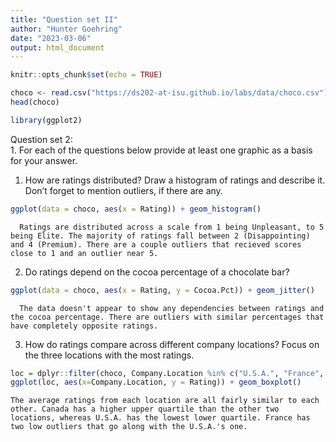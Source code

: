 ```yaml
---
title: "Question set II"
author: "Hunter Goehring"
date: "2023-03-06"
output: html_document
---
```


```r
knitr::opts_chunk$set(echo = TRUE)
```


```r
choco <- read.csv("https://ds202-at-isu.github.io/labs/data/choco.csv")
head(choco)
```
```r
library(ggplot2)
```


Question set 2:  
1. For each of the questions below provide at least one graphic as a basis for your answer.  

  1. How are ratings distributed? Draw a histogram of ratings and describe it. Don't forget to mention outliers, if there are any.  
```r
ggplot(data = choco, aes(x = Rating)) + geom_histogram()
```
      
      Ratings are distributed across a scale from 1 being Unpleasant, to 5 being Elite. The majority of ratings fall between 2 (Disappointing) and 4 (Premium). There are a couple outliers that recieved scores close to 1 and an outlier near 5.
    
  2. Do ratings depend on the cocoa percentage of a chocolate bar?  
```r
ggplot(data = choco, aes(x = Rating, y = Cocoa.Pct)) + geom_jitter()
```
      
      The data doesn't appear to show any dependencies between ratings and the cocoa percentage. There are outliers with similar percentages that have completely opposite ratings.  
    
  3. How do ratings compare across different company locations? Focus on the three locations with the most ratings.  
```r
loc = dplyr::filter(choco, Company.Location %in% c("U.S.A.", "France", "Canada"))
ggplot(loc, aes(x=Company.Location, y = Rating)) + geom_boxplot()
```
    
    The average ratings from each location are all fairly similar to each other. Canada has a higher upper quartile than the other two locations, whereas U.S.A. has the lowest lower quartile. France has two low outliers that go along with the U.S.A.'s one.
  